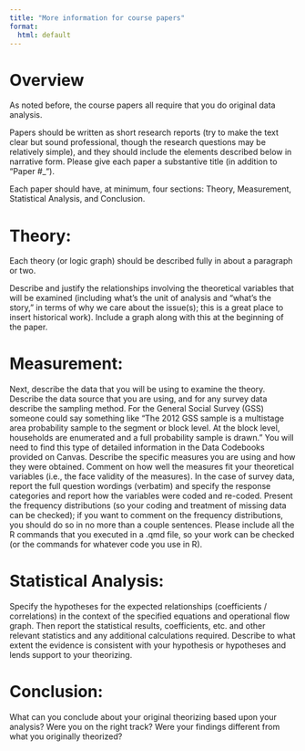 ```yaml
---
title: "More information for course papers"
format: 
  html: default
---
```


# Overview

As noted before, the course papers all require that you do original data analysis. 

Papers should be written as short research reports (try to make the text clear but sound professional, though the research questions may be relatively simple), and they should include the elements described below in narrative form.  Please give each paper a substantive title (in addition to "Paper #_").

Each paper should have, at minimum, four sections: Theory, Measurement, Statistical Analysis, and Conclusion.
 
# Theory:

Each theory (or logic graph) should be described fully in about a paragraph or two.

Describe and justify the relationships involving the theoretical variables that will be examined (including what's the unit of analysis and "what's the story," in terms of why we care about the issue(s); this is a great place to insert historical work). Include a graph along with this at the beginning of the paper.
 
# Measurement: 

Next, describe the data that you will be using to examine the theory. Describe the data source that you are using, and for any survey data describe the sampling method.  For the General Social Survey (GSS) someone could say something like "The 2012 GSS sample is a multistage area probability sample to the segment or block level. At the block level, households are enumerated and a full probability sample is drawn."  You will need to find this type of detailed information in the Data Codebooks provided on Canvas. Describe the specific measures you are using and how they were obtained. Comment on how well the measures fit your theoretical variables (i.e., the face validity of the measures).  In the case of survey data, report the full question wordings (verbatim) and specify the response categories and report how the variables were coded and re-coded. Present the frequency distributions (so your coding and treatment of missing data can be checked); if you want to comment on the frequency distributions, you should do so in no more than a couple sentences.   Please include all the R commands that you executed in a .qmd file, so your work can be checked (or the commands for whatever code you use in R).
 
# Statistical Analysis:

Specify the hypotheses for the expected relationships (coefficients / correlations) in the context of the specified equations and operational flow graph. Then report the statistical results, coefficients, etc. and other relevant statistics and any additional calculations required.  Describe to what extent the evidence is consistent with your hypothesis or hypotheses and lends support to your theorizing. 
 
# Conclusion: 

What can you conclude about your original theorizing based upon your analysis? Were you on the right track? Were your findings different from what you originally theorized?